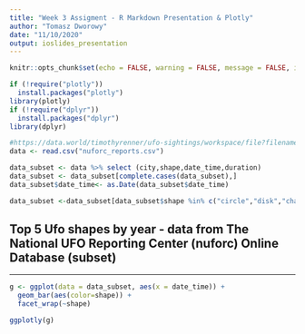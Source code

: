```yaml
---
title: "Week 3 Assigment - R Markdown Presentation & Plotly"
author: "Tomasz Dworowy"
date: "11/10/2020"
output: ioslides_presentation
---
```


```r
knitr::opts_chunk$set(echo = FALSE, warning = FALSE, message = FALSE, include = TRUE)
```

```r
if (!require("plotly"))
  install.packages("plotly")
library(plotly)
if (!require("dplyr"))
  install.packages("dplyr")
library(dplyr)
```

```r
#https://data.world/timothyrenner/ufo-sightings/workspace/file?filename=nuforc_reports.csv
data <- read.csv("nuforc_reports.csv")

data_subset <- data %>% select (city,shape,date_time,duration)
data_subset <- data_subset[complete.cases(data_subset),]
data_subset$date_time<- as.Date(data_subset$date_time)

data_subset <-data_subset[data_subset$shape %in% c("circle","disk","changing","cigar","cylinder"),]

```

## Top 5 Ufo shapes by year - data from The National UFO Reporting Center (nuforc) Online Database (subset)

***
```r

g <- ggplot(data = data_subset, aes(x = date_time)) +
  geom_bar(aes(color=shape)) +
  facet_wrap(~shape)

ggplotly(g)

```
